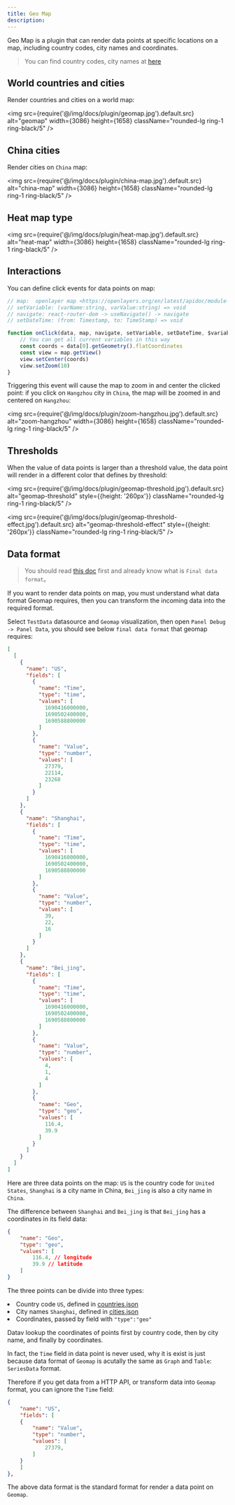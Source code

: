 ```yaml
---
title: Geo Map
description: 
---
```



Geo Map is a plugin that can render data points at specific locations on a map, including country codes, city names and coordinates.

> You can find country codes, city names at [here](https://github.com/data-observe/datav/tree/main/ui/public/plugins/panel/geomap)

## World countries and cities
Render countries and cities on a world map:

<img src={require('@/img/docs/plugin/geomap.jpg').default.src} alt="geomap" width={3086} height={1658} className="rounded-lg ring-1 ring-black/5" />

## China cities

Render cities on `China` map:

<img src={require('@/img/docs/plugin/china-map.jpg').default.src} alt="china-map" width={3086} height={1658} className="rounded-lg ring-1 ring-black/5" />


## Heat map type 

<img src={require('@/img/docs/plugin/heat-map.jpg').default.src} alt="heat-map" width={3086} height={1658} className="rounded-lg ring-1 ring-black/5" />


## Interactions 

You can define click events for data points on map: 

```js
// map:  openlayer map <https://openlayers.org/en/latest/apidoc/module-ol_Map-Map.html>
// setVariable: (varName:string, varValue:string) => void 
// navigate: react-router-dom -> useNavigate() -> navigate 
// setDateTime: (from: Timestamp, to: TimeStamp) => void

function onClick(data, map, navigate, setVariable, setDateTime, $variables) {
    // You can get all current variables in this way
    const coords = data[0].getGeometry().flatCoordinates
    const view = map.getView()
    view.setCenter(coords)
    view.setZoom(10)
}
```

Triggering this event will cause the map to zoom in and center the clicked point: if you click on `Hangzhou` city in `China`, the map will be zoomed in and centered on `Hangzhou`:

<img src={require('@/img/docs/plugin/zoom-hangzhou.jpg').default.src} alt="zoom-hangzhou" width={3086} height={1658} className="rounded-lg ring-1 ring-black/5" />

## Thresholds

When the value of data points is larger than a threshold value, the data point will render in a different color that defines by threshold:

<img src={require('@/img/docs/plugin/geomap-threshold.jpg').default.src} alt="geomap-threshold" style={{height: '260px'}} className="rounded-lg ring-1 ring-black/5" />


<img src={require('@/img/docs/plugin/geomap-threshold-effect.jpg').default.src} alt="geomap-threshold-effect" style={{height: '260px'}} className="rounded-lg ring-1 ring-black/5" />

## Data format

> You should read [this doc](/docs/panel-data-transform) first and already know what is `Final data format`。

If you want to render data points on map, you must understand what data format Geomap requires, then you can transform the incoming data into the required format.

Select `TestData` datasource and `Geomap` visualization, then open `Panel Debug -> Panel Data`, you should see below `final data format` that geomap requires: 



```json
[
  [
    {
      "name": "US",
      "fields": [
        {
          "name": "Time",
          "type": "time",
          "values": [
            1690416000000,
            1690502400000,
            1690588800000
          ]
        },
        {
          "name": "Value",
          "type": "number",
          "values": [
            27379,
            22114,
            23268
          ]
        }
      ]
    },
    {
      "name": "Shanghai",
      "fields": [
        {
          "name": "Time",
          "type": "time",
          "values": [
            1690416000000,
            1690502400000,
            1690588800000
          ]
        },
        {
          "name": "Value",
          "type": "number",
          "values": [
            39,
            22,
            16
          ]
        }
      ]
    },
    {
      "name": "Bei_jing",
      "fields": [
        {
          "name": "Time",
          "type": "time",
          "values": [
            1690416000000,
            1690502400000,
            1690588800000
          ]
        },
        {
          "name": "Value",
          "type": "number",
          "values": [
            4,
            1,
            4
          ]
        },
        {
          "name": "Geo",
          "type": "geo",
          "values": [
            116.4,
            39.9
          ]
        }
      ]
    }
  ]
]
```

Here are three data points on the map: `US` is the country code for `United States`, `Shanghai` is a city name in China,  `Bei_jing` is also a city name in `China`.

The difference between `Shanghai` and `Bei_jing` is that `Bei_jing` has a coordinates in its field data: 

```json 
{
    "name": "Geo",
    "type": "geo",
    "values": [
        116.4, // longitude
        39.9 // latitude
    ]
}
```

The three points can be divide into three types:
<TextList>
    <li>Country code `US`,  defined in [countries.json](https://github.com/data-observe/datav/blob/main/ui/public/plugins/panel/geomap/countries.json) </li>
    <li>City names `Shanghai`, defined in [cities.json](https://github.com/data-observe/datav/blob/main/ui/public/plugins/panel/geomap/cities.json)</li>
    <li>Coordinates, passed by field with <Code>"type":"geo"</Code></li>
</TextList>

Datav lookup the coordinates of points first by country code, then by city name, and finally by coordinates.

In fact, the `Time` field in data point is never used, why it is exist is just because data format of `Geomap` is acutally the same as `Graph` and `Table`: `SeriesData` format. 

Therefore if you get data from a HTTP API, or transform data into `Geomap` format, you can ignore the `Time` field: 

```json
{
    "name": "US",
    "fields": [
    {
        "name": "Value",
        "type": "number",
        "values": [
            27379,
        ]
    }
    ]
},
```

The above data format is the standard format for render a data point on `Geomap`.